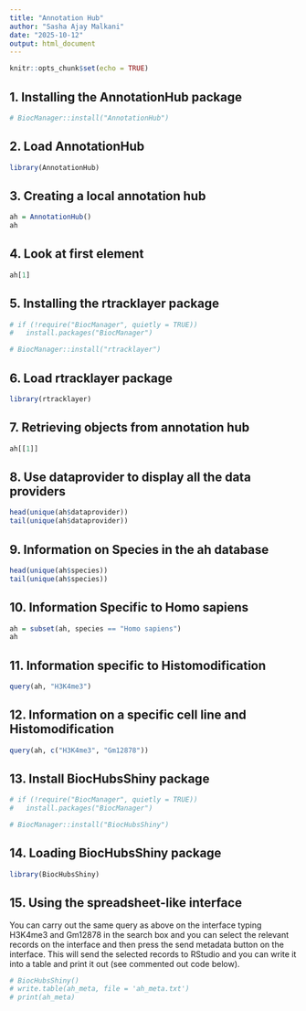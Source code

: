 ```yaml
---
title: "Annotation Hub"
author: "Sasha Ajay Malkani"
date: "2025-10-12"
output: html_document
---
```


```r
knitr::opts_chunk$set(echo = TRUE)
```

## 1. Installing the AnnotationHub package

```r
# BiocManager::install("AnnotationHub")

```

## 2. Load AnnotationHub

```r
library(AnnotationHub)

```

## 3. Creating a local annotation hub

```r
ah = AnnotationHub()
ah

```

## 4. Look at first element

```r
ah[1]

```

## 5. Installing the rtracklayer package

```r
# if (!require("BiocManager", quietly = TRUE))
#   install.packages("BiocManager")

# BiocManager::install("rtracklayer")

```

## 6. Load rtracklayer package

```r
library(rtracklayer)

```

## 7. Retrieving objects from annotation hub

```r
ah[[1]]

```

## 8. Use dataprovider to display all the data providers

```r
head(unique(ah$dataprovider))
tail(unique(ah$dataprovider))
```

## 9. Information on Species in the ah database

```r
head(unique(ah$species))
tail(unique(ah$species))

```

## 10. Information Specific to Homo sapiens

```r
ah = subset(ah, species == "Homo sapiens")
ah
```

## 11. Information specific to Histomodification

```r
query(ah, "H3K4me3")

```

## 12. Information on a specific cell line and Histomodification

```r
query(ah, c("H3K4me3", "Gm12878"))

```

## 13. Install BiocHubsShiny package

```r
# if (!require("BiocManager", quietly = TRUE))
#   install.packages("BiocManager")

# BiocManager::install("BiocHubsShiny")

```

## 14. Loading BiocHubsShiny package

```r
library(BiocHubsShiny)

```

## 15. Using the spreadsheet-like interface

You can carry out the same query as above on the interface typing H3K4me3 and Gm12878 in the search box and you can select the relevant records on the interface and then press the send metadata button on the interface. This will send the selected records to RStudio and you can write it into a table and print it out (see commented out code below).

```r
# BiocHubsShiny()
# write.table(ah_meta, file = 'ah_meta.txt')
# print(ah_meta)

```




